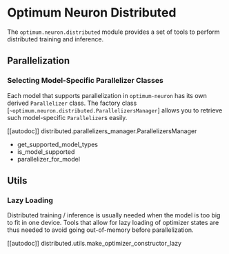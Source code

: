 <!--Copyright 2023 The HuggingFace Team. All rights reserved.

Licensed under the Apache License, Version 2.0 (the "License"); you may not use this file except in compliance with
the License. You may obtain a copy of the License at

http://www.apache.org/licenses/LICENSE-2.0

Unless required by applicable law or agreed to in writing, software distributed under the License is distributed on
an "AS IS" BASIS, WITHOUT WARRANTIES OR CONDITIONS OF ANY KIND, either express or implied. See the License for the
specific language governing permissions and limitations under the License.
-->
# Optimum Neuron Distributed

The `optimum.neuron.distributed` module provides a set of tools to perform distributed training and inference.

## Parallelization



### Selecting Model-Specific Parallelizer Classes

Each model that supports parallelization in `optimum-neuron` has its own derived `Parallelizer` class. The factory class [`~optimum.neuron.distributed.ParallelizersManager`] allows you to retrieve such model-specific `Parallelizer`s easily. 

[[autodoc]] distributed.parallelizers_manager.ParallelizersManager
  - get_supported_model_types
  - is_model_supported
  - parallelizer_for_model


## Utils

### Lazy Loading

Distributed training / inference is usually needed when the model is too big to fit in one device. Tools that allow for lazy loading of optimizer states are thus needed to avoid going out-of-memory before parallelization.

[[autodoc]] distributed.utils.make_optimizer_constructor_lazy
